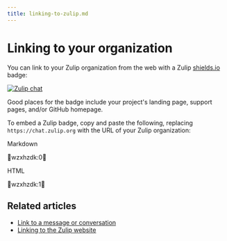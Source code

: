 ```yaml
---
title: linking-to-zulip.md
---
```


# Linking to your organization

You can link to your Zulip organization from the web with a Zulip
[shields.io](https://github.com/badges/shields) badge:

[![Zulip chat](https://img.shields.io/badge/zulip-join_chat-brightgreen.svg)](https://chat.zulip.org)

Good places for the badge include your project's landing page, support
pages, and/or GitHub homepage.

To embed a Zulip badge, copy and paste the following, replacing
`https://chat.zulip.org` with the URL of your Zulip organization:

Markdown

wzxhzdk:0


HTML

wzxhzdk:1


## Related articles

* [Link to a message or conversation](/help/link-to-a-message-or-conversation)
* [Linking to the Zulip website](/help/linking-to-zulip-website)


